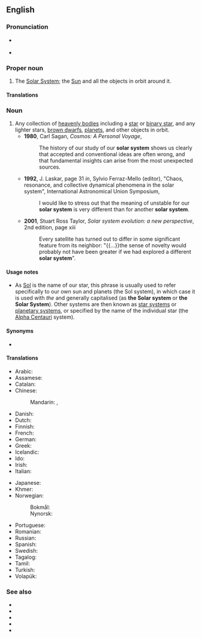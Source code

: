 {{also|solar-system|Solar System|Solar system}}
==English==
{{wikipedia}}
{{wikiversity lecture}}

===Pronunciation===
* {{a|UK}} {{IPA|/ˈsəʊl.ə ˌsɪs.təm/|lang=en}}
* {{a|US}} {{IPA|/ˈsoʊ.lɚ ˌsɪs.təm/|lang=en}}

===Proper noun===
{{en-proper noun}}

# The [[Solar System]]; the [[Sun]] and all the objects in orbit around it.

====Translations====
{{trans-see|Solar System}}

===Noun===
{{en-noun}}

# Any collection of [[heavenly bodies]] including a [[star]] or [[binary star]], and any lighter stars, [[brown dwarf]]s, [[planet]]s, and other objects in orbit.
#* '''1980''', Carl Sagan, ''Cosmos: A Personal Voyage'',
#*: The history of our study of our '''solar system''' shows us clearly that accepted and conventional ideas are often wrong, and that fundamental insights can arise from the most unexpected sources.
#* '''1992''', J. Laskar, page 31 ''in'', Sylvio Ferraz-Mello (editor), "Chaos, resonance, and collective dynamical phenomena in the solar system", International Astronomical Union Symposium,
#*: I would like to stress out that the meaning of unstable for our '''solar system''' is very different than for another '''solar system'''.
#* '''2001''', Stuart Ross Taylor, ''Solar system evolution: a new perspective'', 2nd edition, page xiii
#*: Every satellite has turned out to differ in some significant feature from its neighbor: "{{...}}the sense of novelty would probably not have been greater if we had explored a different '''solar system'''".

====Usage notes====
* As [[Sol]] is the name of our star, this phrase is usually used to refer specifically to our own sun and planets (the Sol system), in which case it is used with ''the'' and generally capitalised (as '''the Solar system''' or '''the Solar System'''). Other systems are then known as [[star system]]s or [[planetary system]]s, or specified by the name of the individual star (the [[Alpha Centauri]] system).

====Synonyms====
* {{l|en|planetary system}}

====Translations====
{{trans-top|any collection of heavenly bodies orbiting a star}}
* Arabic: {{t-needed|ar}}
* Assamese: {{t|as|সৌৰজগত|tr=xôurôzôgôt}}
* Catalan: {{t|ca|sistema solar|m}}
* Chinese:
*: Mandarin: {{t+|cmn|太陽系}}, {{t+|cmn|太阳系|tr=tàiyángxì}}
* Danish: {{t+|da|solsystem|n}}
* Dutch: {{t+|nl|zonnestelsel|n}}
* Finnish: {{t+|fi|aurinkokunta}}
* French: {{t+|fr|système solaire|m}}
* German: {{t+|de|Sonnensystem|n}}
* Greek: {{t+|el|ηλιακό σύστημα|n}}
* Icelandic: {{t+|is|sólkerfi|n}}
* Ido: {{t+|io|sunala sistemo}}
* Irish: {{t+|ga|grianchóras|m}}
* Italian: {{t+|it|sistema solare|m}}
{{trans-mid}}
* Japanese: {{t+|ja|太陽系|tr=taiyōkei|sc=Jpan}}
* Khmer: {{t|km|ប្រព័ន្ធព្រះអាទិត្យ|tr=prɑpoan preah aatɨt|sc=Khmr}}
* Norwegian:
*: Bokmål: {{t+|no|solsystem|n}}
*: Nynorsk: {{t|nn|solsystem|n}}
* Portuguese: {{t+|pt|sistema solar|m}}
* Romanian: {{t|ro|sistem solar|n}}
* Russian: {{t+|ru|со́лнечная систе́ма|f}}
* Spanish: {{t+|es|sistema solar|m}}
* Swedish: {{t+|sv|solsystem|n}}
* Tagalog: {{t|tl|kaayusang-tala}}
* Tamil: {{t+|ta|சூரியக் குடும்பம்|sc=Taml}}
* Turkish: {{t+|tr|güneş sistemi}}
* Volapük: {{t+|vo|solasit}}
{{trans-bottom}}

===See also===
* {{list:planets of the Solar System/en}}
* {{list:dwarf planets of the solar system/en}}
* {{l|en|globular cluster}}
* {{l|en|planetary system}}
* {{l|en|stellar system}}

{{topics|en|Astronomy|Celestial bodies|Systems}}